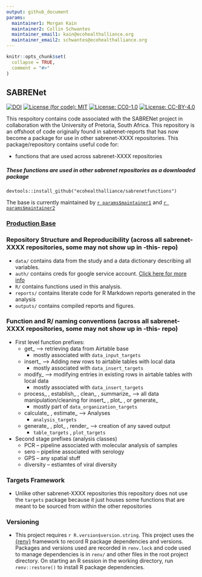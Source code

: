 ```yaml
---
output: github_document
params:
  maintainer1: Morgan Kain
  maintainer2: Collin Schwantes
  maintainer_email1: kain@ecohealthalliance.org
  maintainer_email2: schwantes@ecohealthalliance.org
---
```


```r
knitr::opts_chunk$set(
  collapse = TRUE,
  comment = "#>"
)
```

## SABRENet

[![DOI](https://zenodo.org/badge/DOI/10.5281/zenodo.6637927)](https://doi.org/10.5281/zenodo.6637927)
[![License (for code): MIT](https://img.shields.io/badge/License (for code)-MIT-green.svg)](https://opensource.org/licenses/MIT)
[![License: CC0-1.0](https://img.shields.io/badge/License (for data)-CC0_1.0-lightgrey.svg)](http://creativecommons.org/publicdomain/zero/1.0/)
[![License: CC-BY-4.0](https://img.shields.io/badge/License (for text)-CC_BY_4.0-blue.svg)](http://creativecommons.org/publicdomain/zero/1.0/)

This respoitory contains code associated with the SABRENet project in collaboration with the University of Pretoria, South Africa. This repository is an offshoot of code originally found in sabrenet-reports that has now become a package for use in other sabrenet-XXXX repositories. This package/repository contains useful code for:

-   functions that are used across sabrenet-XXXX repositories

##### These functions are used in other sabrenet repositories as a downloaded package

`devtools::install_github("ecohealthalliance/sabrenetfunctions")`

The base is currently maintained by [`r params$maintainer1`](mailto:`r params$maintainer_email1`) and [`r params$maintainer2`](mailto:`r params$maintainer_email2`)

### [Production Base](https://airtable.com/appi9YHtonEpMFuAz/tblOMNLMeu1VwYAw0/viwfBSc2GGtRTGwFb?blocks=bipcGM7IhxLmkIwxZ)

### Repository Structure and Reproducibility (across all sabrenet-XXXX repositories, some may not show up in -this- repo)

-   `data/` contains data from the study
    and a data dictionary describing all variables.
-    `auth/` contains creds for google service account. [Click here for more info](https://ecohealthalliance.github.io/eha-ma-handbook/14-cloud-computing-services.html)
-   `R/` contains functions used in this analysis. 
-   `reports/` contains literate code for  R Markdown reports generated in the analysis
-   `outputs/` contains compiled reports and figures.

### Function and R/ naming conventions (across all sabrenet-XXXX repositories, some may not show up in -this- repo)

-   First level function prefixes:
    -   get_ --> retrieving data from Airtable base
        -   mostly associated with `data_input_targets`
    -   insert_ --> Adding new rows to airtable tables with local data
        -   mostly associated with `data_insert_targets`
    -   modify_ --> modifying entries in existing rows in airtable tables with local data
        -   mostly associated with `data_insert_targets`
    -   process_ , establish_ , clean_ , summarize_ --> all data manipulation/cleaning for insert_ , plot_ , or generate_
        - mostly part of `data_organization_targets`
    -   calculate_ , estimate_ --> Analyses 
        - `analysis_targets`
    -   generate_ , plot_ , render_ --> creation of any saved output
        - `table_targets` , `plot_targets`
  
-   Second stage prefixes (analysis classes)
    - PCR   -- pipeline associated with molecular analysis of samples
    - sero  -- pipeline associated with serology
    - GPS   -- any spatial stuff 
    - diversity -- estiamtes of viral diversity

### Targets Framework

-   Unlike other sabrenet-XXXX repositories this repository does not use the `targets` package because it just houses some functions that are meant to be sourced from within the other repositories

### Versioning

-   This project requires `r R.version$version.string`. This project uses the [{renv}](https://rstudio.github.io/renv/) framework to 
    record R package dependencies and versions. Packages and versions used are recorded in 
    `renv.lock` and code used to manage dependencies is in `renv/` and other files
    in the root project directory.  On starting an R session in the working directory, run `renv::restore()`
    to install R package dependencies.
